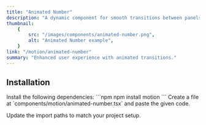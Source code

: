 ```yaml
---
title: "Animated Number"
description: "A dynamic component for smooth transitions between panels."
thumbnail:
    {
        src: "/images/components/animated-number.png",
        alt: "Animated Number example",
    }
link: "/motion/animated-number"
summary: "Enhanced user experience with animated transitions."
---
```


<ComponentPreview name="animated-number-demo" />

## Installation

<Steps>
<Step>
Install the following dependencies:
</Step>
```npm
npm install motion
```

<Step>
    Create a file at `components/motion/animated-number.tsx` and paste the given
    code.
</Step>

<CollapsibleSource name="animated-number" />

<Step>Update the import paths to match your project setup.</Step>

</Steps>
